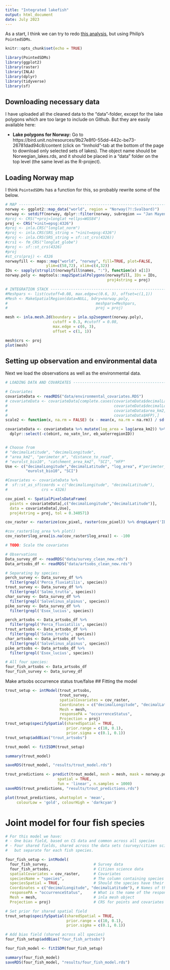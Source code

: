 ```yaml
---
title: "Integrated lakefish"
output: html_document
date: July 2023
---
```


As a start, I think we can try to redo [this analysis](https://htmlpreview.github.io/?https://github.com/emmaSkarstein/Effort_field_project/blob/main/R/Mini_test.html), but using Philip's `PointedSDMs`. 

```r
knitr::opts_chunk$set(echo = TRUE)
```

```r
library(PointedSDMs)
library(ggplot2)
library(raster)
library(INLA)
library(dplyr)
library(tidyverse)
library(sf)
```



## Downloading necessary data 
I have uploaded all the cleaned data to the "data"-folder, except for the lake polygons which are too large to include on Github. But they are easily available here: 

- **Lake polygons for Norway:** Go to https://bird.unit.no/resources/9b27e8f0-55dd-442c-be73-26781dad94c8/content (click on "Innhold"-tab at the bottom of the page to download only selected sets of lakes). The object name should be Norwegian_lakes.rds, and it should be placed in a "data" folder on the top level (the same level as the R-project).

## Loading Norway map



I think `PointedSDMs` has a function for this, so probably rewrite some of the below.

```r
# MAP ---------------------------------------------------------------------------------------------------------
norway <- ggplot2::map_data("world", region = "Norway(?!:Svalbard)")
norway <- setdiff(norway, dplyr::filter(norway, subregion == "Jan Mayen"))
#proj <- CRS("+proj=longlat +ellps=WGS84")
proj <- CRS("+init=epsg:4326")
#proj <- inla.CRS("longlat_norm")
#proj <- inla.CRS(SRS_string = "+init=epsg:4326")
#proj <- inla.CRS(SRS_string = sf::st_crs(4326))
#crs1 <- fm_CRS("longlat_globe")
#proj <- sf::st_crs(4326)
#proj
#st_crs(proj) <- 4326
norwayfill <- maps::map("world", "norway", fill=TRUE, plot=FALSE, 
                  ylim=c(58,72), xlim=c(4,32))
IDs <- sapply(strsplit(norwayfill$names, ":"), function(x) x[1])
norway.poly <- maptools::map2SpatialPolygons(norwayfill, IDs = IDs, 
                                             proj4string = proj)
```

```r
# INTEGRATION STACK --------------------------------------------------------------------------------------------
#Meshpars <- list(cutoff=0.08, max.edge=c(0.6, 3), offset=c(1,1))
#Mesh <- MakeSpatialRegion(data=NULL, bdry=norway.poly, 
#                                       meshpars=Meshpars,
#                                       proj = proj)

mesh <- inla.mesh.2d(boundary = inla.sp2segment(norway.poly), 
                     cutoff = 0.3, #cutoff = 0.08,
                     max.edge = c(6, 3), 
                     offset = c(1, 1))

mesh$crs <- proj
plot(mesh)
```

## Setting up observation and environmental data

Next we load the observations as well as the environmental data.

```r
# LOADING DATA AND COVARIATES ---------------------------------------------------------------------------------

# Covariates
covariateData <- readRDS("data/environmental_covariates.RDS")
# covariateData <- covariateData[complete.cases(covariateData$decimalLatitude,
#                                               covariateData$decimalLongitude,
#                                               covariateData$area_km2,
#                                               covariateData$HFP),]
scale2 <- function(x, na.rm = FALSE) (x - mean(x, na.rm = na.rm)) / sd(x, na.rm)

covariateData <- covariateData %>% mutate(log_area = log(area_km2)) %>% 
  dplyr::select(-c(ebint, no_vatn_lnr, eb_waterregionID))


# Choose from 
# "decimalLatitude", "decimalLongitude",
# "area_km2", "perimeter_m", "distance_to_road", 
# "eurolst_bio10", "catchment_area_km2", "SCI", "HFP"
Use <- c("decimalLongitude","decimalLatitude", "log_area", #"perimeter_m", 
         "eurolst_bio10", "SCI")

#Covariates <- covariateData %>% 
#  sf::st_as_sf(coords = c("decimalLongitude", "decimalLatitude"), 
#               crs = 4326)

cov_pixel <- SpatialPixelsDataFrame(
  points = covariateData[,c("decimalLongitude","decimalLatitude")],
  data = covariateData[,Use], 
  proj4string = proj, tol = 0.340571)

cov_raster <- rasterize(cov_pixel, raster(cov_pixel)) %>% dropLayer('ID')

#cov_raster$log_area %>% plot()
cov_raster$log_area[is.na(cov_raster$log_area)] <- -100

# TODO: Scale the covariates
```


```r
# Observations
Data_survey_df <- readRDS("data/survey_clean_new.rds") 
Data_artsobs_df <- readRDS("data/artsobs_clean_new.rds")
```

```r
# Separating by species:
perch_survey <- Data_survey_df %>% 
  filter(grepl('Perca_fluviatilis', species)) 
trout_survey <- Data_survey_df %>% 
  filter(grepl('Salmo_trutta', species))
char_survey <- Data_survey_df %>% 
  filter(grepl('Salvelinus_alpinus', species))
pike_survey <- Data_survey_df %>% 
  filter(grepl('Esox_lucius', species))

perch_artsobs <- Data_artsobs_df %>% 
  filter(grepl('Perca_fluviatilis', species))
trout_artsobs <- Data_artsobs_df %>% 
  filter(grepl('Salmo_trutta', species))
char_artsobs <- Data_artsobs_df %>% 
  filter(grepl('Salvelinus_alpinus', species))
pike_artsobs <- Data_artsobs_df %>% 
  filter(grepl('Esox_lucius', species))

# All four species:
four_fish_artsobs <- Data_artsobs_df 
four_fish_survey <- Data_survey_df 
```

Make artsobs occurrence status true/false
## Fitting the model
```r
trout_setup <- intModel(trout_artsobs, 
                        trout_survey,
                        spatialCovariates = cov_raster,
                        Coordinates = c("decimalLongitude", "decimalLatitude"), 
                        Mesh = mesh, 
                        responsePA = "occurrenceStatus",
                        Projection = proj)
trout_setup$specifySpatial(sharedSpatial = TRUE, 
                           prior.range = c(10, 0.1),
                           prior.sigma = c(0.1, 0.1))
trout_setup$addBias("trout_artsobs")

trout_model <- fitISDM(trout_setup)

summary(trout_model)

saveRDS(trout_model, "results/trout_model.rds")
```


```r
trout_predictions <- predict(trout_model, mesh = mesh, mask = norway.poly, 
                       spatial = TRUE,
                       fun = 'linear', n.samples = 1000)
saveRDS(trout_predictions, "results/trout_predictions.rds")

plot(trout_predictions, whattoplot = 'mean', 
     colourLow = 'gold', colourHigh = 'darkcyan') 
```


# Joint model for four fish species

```r
# For this model we have:
# - One bias field, based on CS data and common across all species
# - Four shared fields, shared across the data sets (survey/citizen science), 
#   but separate for each fish species.

four_fish_setup <- intModel(
  four_fish_survey,                    # Survey data
  four_fish_artsobs,                   # Citizen science data
  spatialCovariates = cov_raster,      # Covariates
  speciesName = "species",             # The column containing species name
  speciesSpatial = TRUE,               # Should the species have their own sp. field?
  Coordinates = c("decimalLongitude", "decimalLatitude"), # Names of the coordinate variables
  responsePA = "occurrenceStatus",     # What is the name of the response column?
  Mesh = mesh,                         # inla mesh object
  Projection = proj)                   # CRS for points and covariates

# Set prior for shared spatial field
trout_setup$specifySpatial(sharedSpatial = TRUE, 
                           prior.range = c(10, 0.1),
                           prior.sigma = c(0.1, 0.1))

# Add bias field (shared across all species)
four_fish_setup$addBias("four_fish_artsobs")

four_fish_model <- fitISDM(four_fish_setup)

summary(four_fish_model)
saveRDS(four_fish_model, "results/four_fish_model.rds")

```

